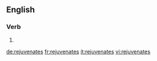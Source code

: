==English==

===Verb===
{{head|en}}

# {{en-third-person singular of|rejuvenate}}

[[de:rejuvenates]]
[[fr:rejuvenates]]
[[it:rejuvenates]]
[[vi:rejuvenates]]